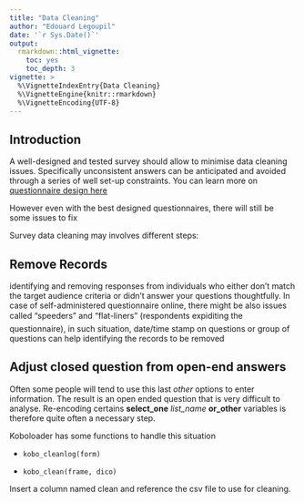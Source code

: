 ```yaml
---
title: "Data Cleaning"
author: "Edouard Legoupil"
date: '`r Sys.Date()`'
output: 
  rmarkdown::html_vignette:
    toc: yes
    toc_depth: 3
vignette: >
  %\VignetteIndexEntry{Data Cleaning}
  %\VignetteEngine{knitr::rmarkdown}
  %\VignetteEncoding{UTF-8}
---
```



## Introduction

A well-designed and tested survey should allow to minimise data cleaning issues. Specifically unconsistent answers can be anticipated and avoided through a series of well set-up constraints. You can learn more on [questionnaire design here](https://unhcr.github.io/Integrated-framework-household-survey/Configure-forms.html) 

However even with the best designed questionnaires, there will still be some issues to fix

Survey data cleaning may involves different steps:

## Remove Records

 identifying and removing responses from individuals who either don’t match the target audience criteria or didn’t answer your questions thoughtfully. In case of self-administered questionnaire online, there might be also issues called “speeders” and “flat-liners” (respondents expiditing the questionnaire), in such situation, date/time stamp on questions or group of questions can help identifying the records to be removed 

## Adjust closed question from open-end answers

Often some people will tend to use this last _other_ options to enter information. The result is an open ended question that is very difficult to analyse. 
Re-encoding certains __select_one__ _list_name_ __or_other__ variables is therefore quite often a necessary step. 

Koboloader has some functions to handle this situation

  *  `kobo_cleanlog(form) `

  *  `kobo_clean(frame, dico)` 

Insert a column named clean and reference the csv file to use for cleaning.
